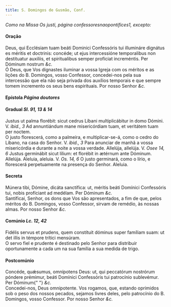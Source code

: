```yaml
---
title: S. Domingos de Gusmão, Conf.
---
```


<em>Como na Missa Os justi, página confessoresnaopontifices1, excepto:</em>

<h4 class="text-center">Oração</h4>
<div class="grid grid-cols-2 gap-5">
  <span class="text-justify">
    Deus, qui Ecclésiam tuam beáti Dominici Confessóris tui illumináre dignátus
    es méritis et doctrinis: concéde; ut ejus intercessióne temporalibus non
    destituatur auxiliis, et spiritualibus semper profíciat increméntis. Per
    Dóminum nostrum <em>&c.</em>
  </div>
  <span class="text-justify">
    Ó Deus, que Vos dignastes iluminar a vossa Igreja com os méritos e as lições
    do B. Domingos, vosso Confessor, concedei-nos pela sua intercessão que ela
    não seja privada dos auxílios temporais e que sempre tomem incremento os
    seus bens espirituais. Por nosso Senhor <em>&c.</em>
  </span>
</div>

<h4 class="text-center">
  Epístola <em>Página doutores</em>
</h4>

<h4 class="text-center">
  Gradual <em>Sl. 91, 13 & 14</em>
</h4>
<div class="grid grid-cols-2 gap-5">
  <span class="text-justify">
    Justus ut palma florébit: sicut cedrus Líbani multiplicábitur in domo
    Dómini. V. <em>ibid., 3</em> Ad annuntiándum mane misericórdiam tuam, et
    veritátem tuam per noctem.
  </div>
  <span class="text-justify">
    O justo florescerá, como a palmeira, e multiplicar-se-á, como o cedro do
    Líbano, na casa do Senhor. V. <em>ibid., 3</em> Para anunciar de manhã a
    vossa misericórdia e durante a noite a vossa verdade.
  </div>
  <span class="text-justify">
    Allelúja, allelúja. V. <em>Osee 14, 6</em> Justus germinábit sicut lílium:
    et florébit in ætérnum ante Dóminum. Allelúja.
  </div>
  <span class="text-justify">
    Aleluia, aleluia. V. <em>Os. 14, 6</em> O justo germinará, como o lírio, e
    florescerá perpetuamente na presença do Senhor. Aleluia.
  </span>
</div>

<h4 class="text-center">Secreta</h4>
<div class="grid grid-cols-2 gap-5">
  <span class="text-justify">
    Múnera tibi, Dómine, dicáta sanctífica: ut, méritis beáti Domínici
    Confessóris tui, nobis profíciant ad medélam. Per Dóminum <em>&c.</em>
  </div>
  <span class="text-justify">
    Santificai, Senhor, os dons que Vos são apresentados, a fim de que, pelos
    méritos do B. Domingos, vosso Confessor, sirvam de remédio, às nossas almas.
    Por nosso Senhor <em>&c.</em>
  </span>
</div>

<h4 class="text-center">
  Comúnio <em>Lc. 12, 42</em>
</h4>
<div class="grid grid-cols-2 gap-5">
  <span class="text-justify">
    Fidélis servus et prudens, quem constítuit dóminus super famíliam suam: ut
    det illis in témpore trítici mensúram.
  </div>
  <span class="text-justify">
    O servo fiel e prudente é destinado pelo Senhor para distribuir
    oportunamente a cada um na sua família a sua medida de trigo.
  </span>
</div>

<h4 class="text-center">Postcomúnio</h4>
<div class="grid grid-cols-2 gap-5">
  <span class="text-justify">
    Concéde, quǽsumus, omnípotens Deus: ut, qui peccatórum nostrórum póndere
    prémimur, beáti Domínici Confessóris tui patrocínio sublevémur. Per Dóminum{" "}
    <em>&c.</em>
  </div>
  <span class="text-justify">
    Concedei-nos, Deus omnipotente. Vos rogamos, que, estando oprimidos sob o
    peso dos nossos pecados, sejamos livres deles, pelo patrocínio do B.
    Domingos, vosso Confessor. Por nosso Senhor <em>&c.</em>
  </span>
</div>

